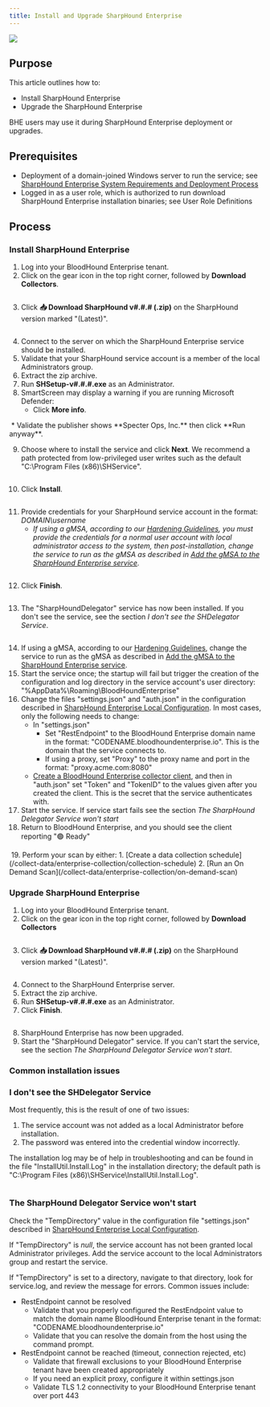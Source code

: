 ```yaml
---
title: Install and Upgrade SharpHound Enterprise
---
```


<img noZoom src="/assets/enterprise-AND-community-edition-pill-tag.svg"/> 

## Purpose

This article outlines how to:

* Install SharpHound Enterprise
* Upgrade the SharpHound Enterprise

BHE users may use it during SharpHound Enterprise deployment or upgrades.

## Prerequisites


* Deployment of a domain-joined Windows server to run the service; see [SharpHound Enterprise System Requirements and Deployment Process](/install-data-collector/install-sharphound/system-requirements)
* Logged in as a user role, which is authorized to run download SharpHound Enterprise installation binaries; see User Role Definitions

## Process

### Install SharpHound Enterprise

1.  Log into your BloodHound Enterprise tenant.
2.  Click on the gear icon in the top right corner, followed by **Download Collectors**.
<Frame>
  <img src="/assets/image-39.png" alt=""/>
</Frame>


3.  Click **📥 Download SharpHound v#.#.# (.zip)** on the SharpHound version marked "(Latest)".
<Frame>
  <img src="/assets/image-40.png" alt=""/>
</Frame>


4.  Connect to the server on which the SharpHound Enterprise service should be installed.
5.  Validate that your SharpHound service account is a member of the local Administrators group.
6.  Extract the zip archive.
7.  Run **SHSetup-v#.#.#.exe** as an Administrator.
8.  SmartScreen may display a warning if you are running Microsoft Defender:
    * Click **More info**.
<Frame>
  <img src="/assets/image-41.png" alt=""/>
</Frame>
    * Validate the publisher shows **Specter Ops, Inc.** then click **Run anyway**.
<Frame>
  <img src="/assets/image-42.png" alt=""/>
</Frame>


9.  Choose where to install the service and click **Next**. We recommend a path protected from low-privileged user writes such as the default "C:\\Program Files (x86)\\SHService".
<Frame>
  <img src="/assets/image-43.png" alt=""/>
</Frame>


10. Click **Install**.
<Frame>
  <img src="/assets/image-44.png" alt=""/>
</Frame>


11. Provide credentials for your SharpHound service account in the format: _DOMAIN\\username_
    * _If using a gMSA, according to our [Hardening Guidelines](/manage-bloodhound/securing-bloodhound-and-collectors/sharphound-hardening), you must provide the credentials for a normal user account with local administrator access to the system, then post-installation, change the service to run as the gMSA as described in [Add the gMSA to the SharpHound Enterprise service](/install-data-collector/install-sharphound/create-gmsa)._
<Frame>
  <img src="/assets/image-45.png" alt=""/>
</Frame>


12. Click **Finish**.
<Frame>
  <img src="/assets/image-46.png" alt=""/>
</Frame>


13. The "SharpHoundDelegator" service has now been installed. If you don't see the service, see the section _I don't see the SHDelegator Service_.
<Frame>
  <img src="/assets/image-47.png" alt=""/>
</Frame>


14. If using a gMSA, according to our [Hardening Guidelines](/manage-bloodhound/securing-bloodhound-and-collectors/sharphound-hardening), change the service to run as the gMSA as described in [Add the gMSA to the SharpHound Enterprise service](/install-data-collector/install-sharphound/create-gmsa).
15. Start the service once; the startup will fail but trigger the creation of the configuration and log directory in the service account's user directory: "%AppData%\Roaming\BloodHoundEnterprise"
16. Change the files "settings.json" and "auth.json" in the configuration described in [SharpHound Enterprise Local Configuration](/install-data-collector/install-sharphound/local-configuration). In most cases, only the following needs to change:
    * In "settings.json"
        * Set "RestEndpoint" to the BloodHound Enterprise domain name in the format: "CODENAME.bloodhoundenterprise.io". This is the domain that the service connects to.
        * If using a proxy, set "Proxy" to the proxy name and port in the format: "proxy.acme.com:8080"
    * [Create a BloodHound Enterprise collector client](/collect-data/enterprise-collection/create-collector), and then in "auth.json" set "Token" and "TokenID" to the values given after you created the client. This is the secret that the service authenticates with.
17. Start the service. If service start fails see the section _The SharpHound Delegator Service won't start_
18. Return to BloodHound Enterprise, and you should see the client reporting "🟢 Ready"
<Frame>
  <img src="/assets/image-48.png" alt=""/>
</Frame>
19. Perform your scan by either:
    1.  [Create a data collection schedule](/collect-data/enterprise-collection/collection-schedule)
    2.  [Run an On Demand Scan](/collect-data/enterprise-collection/on-demand-scan)

### Upgrade SharpHound Enterprise

1.  Log into your BloodHound Enterprise tenant.
2.  Click on the gear icon in the top right corner, followed by **Download Collectors**
<Frame>
  <img src="/assets/image-49.png" alt=""/>
</Frame>


3.  Click **📥 Download SharpHound v#.#.# (.zip)** on the SharpHound version marked "(Latest)".
<Frame>
  <img src="/assets/image-50.png" alt=""/>
</Frame>

4.  Connect to the SharpHound Enterprise server.
5.  Extract the zip archive.
6.  Run **SHSetup-v#.#.#.exe** as an Administrator.
7.  Click **Finish**.
<Frame>
  <img src="/assets/image-51.png" alt=""/>
</Frame>


8.  SharpHound Enterprise has now been upgraded.
9.  Start the "SharpHound Delegator" service. If you can't start the service, see the section _The SharpHound Delegator Service won't start_.

### Common installation issues

### I don't see the SHDelegator Service

Most frequently, this is the result of one of two issues:

1.  The service account was not added as a local Administrator before installation.
2.  The password was entered into the credential window incorrectly.

The installation log may be of help in troubleshooting and can be found in the file "InstallUtil.Install.Log" in the installation directory; the default path is "C:\\Program Files (x86)\\SHService\\InstallUtil.Install.Log".

<Frame>
  <img src="/assets/image-52.png" alt=""/>
</Frame>

### The SharpHound Delegator Service won't start

Check the "TempDirectory" value in the configuration file "settings.json" described in [SharpHound Enterprise Local Configuration](/install-data-collector/install-sharphound/local-configuration).

If "TempDirectory" is _null_, the service account has not been granted local Administrator privileges. Add the service account to the local Administrators group and restart the service.

If "TempDirectory" is set to a directory, navigate to that directory, look for service.log, and review the message for errors. Common issues include:

* RestEndpoint cannot be resolved
    * Validate that you properly configured the RestEndpoint value to match the domain name BloodHound Enterprise tenant in the format: "CODENAME.bloodhoundenterprise.io"
    * Validate that you can resolve the domain from the host using the command prompt.
* RestEndpoint cannot be reached (timeout, connection rejected, etc)
    * Validate that firewall exclusions to your BloodHound Enterprise tenant have been created appropriately
    * If you need an explicit proxy, configure it within settings.json
    * Validate TLS 1.2 connectivity to your BloodHound Enterprise tenant over port 443

